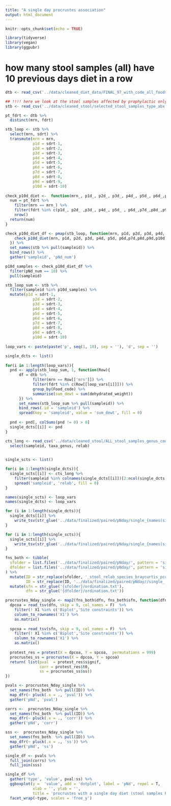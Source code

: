 ```yaml
---
title: "A single day procrustes association"
output: html_document
---
```


```r
knitr::opts_chunk$set(echo = TRUE)
```

```r
library(tidyverse)
library(vegan)
library(ggpubr)
```

# how many stool samples (all) have 10 previous days diet in a row 

```r

dtb <- read_csv('../data/cleaned_diet_data/FINAL_97_with_code_all_foods_drt_with_enteralTPN.csv')

## !!!! here we look at the stool samples affected by prophylactic only
stb <- read_csv('../data/cleaned_stool/selected_stool_samples_type_abx.csv')

pt_fdrt <- dtb %>% 
  distinct(mrn, fdrt)

stb_loop <- stb %>%  
  select(mrn, sdrt) %>% 
  transmute(mrn = mrn,
            p1d = sdrt-1,
            p2d = sdrt-2, 
            p3d = sdrt-3,
            p4d = sdrt-4,
            p5d = sdrt-5,
            p6d = sdrt-6,
            p7d = sdrt-7,
            p8d = sdrt-8,
            p9d = sdrt-9,
            p10d = sdrt-10) 
 
check_p10d_diet <-  function(mrn_, p1d_, p2d_, p3d_, p4d_, p5d_, p6d_,p7d_,p8d_,p9d_,p10d_){
  num = pt_fdrt %>% 
    filter(mrn == mrn_) %>% 
    filter(fdrt %in% c(p1d_, p2d_ ,p3d_, p4d_, p5d_ , p6d_,p7d_,p8d_,p9d_,p10d_)) %>% 
    nrow()
  return(num)
}

check_p10d_diet_df <- pmap(stb_loop, function(mrn, p1d, p2d, p3d, p4d, p5d, p6d,p7d,p8d,p9d,p10d){
    check_p10d_diet(mrn, p1d, p2d, p3d, p4d, p5d, p6d,p7d,p8d,p9d,p10d)
  }) %>% 
  set_names(stb %>% pull(sampleid)) %>% 
  bind_rows() %>% 
  gather('sampleid', 'pNd_num') 

p10d_samples <- check_p10d_diet_df %>% 
  filter(pNd_num == 10) %>% 
  pull(sampleid) 

stb_loop_sum <- stb %>%  
  filter(sampleid %in% p10d_samples) %>% 
  mutate(p1d = sdrt-1,
            p2d = sdrt-2, 
            p3d = sdrt-3,
            p4d = sdrt-4,
            p5d = sdrt-5, 
            p6d = sdrt-6,
            p7d = sdrt-7,
            p8d = sdrt-8,
            p9d = sdrt-9,
            p10d = sdrt-10)  
 
loop_vars <- paste(paste('p', seq(1, 10), sep = ''), 'd', sep = '')
```

```r
single_dcts <- list() 
 
for(i in 1:length(loop_vars)){
  pnd <- apply(stb_loop_sum, 1, function(Row){
      df = dtb %>%   
            filter(mrn == Row[['mrn']]) %>% 
            filter(fdrt %in% c(Row[[loop_vars[i]]])) %>% 
            group_by(Food_code) %>% 
            summarise(sum_dewt = sum(dehydrated_weight))
      }) %>% 
      set_names(stb_loop_sum %>% pull(sampleid)) %>% 
      bind_rows(.id = 'sampleid') %>% 
      spread(key = 'sampleid', value = 'sum_dewt', fill = 0)
  
  pnd <- pnd[, colSums(pnd != 0) > 0]
  single_dcts[[i]] <- pnd
}
```

```r
cts_long <- read_csv('../data/cleaned_stool/ALL_stool_samples_genus_counts.csv') %>% 
  select(sampleid, taxa_genus, relab) 
 

single_scts <- list()

for(i in 1:length(single_dcts)){
  single_scts[[i]] <- cts_long %>% 
    filter(sampleid %in% colnames(single_dcts[[i]])[2:ncol(single_dcts[[i]])]) %>% 
    spread('sampleid', 'relab', fill = 0)
}

names(single_scts) <- loop_vars
names(single_dcts) <- loop_vars

for (i in 1:length(single_dcts)){
  single_dcts[[i]] %>% 
    write_tsv(str_glue('../data/finalized/paired/pNday/single_{names(single_dcts)[i]}_diet_foodID_dehydrated_weight_per_pt.tsv'))
}

for (i in 1:length(single_scts)){
  single_scts[[i]] %>% 
    write_tsv(str_glue('../data/finalized/paired/pNday/single_{names(single_scts)[i]}_stool_relab_species.tsv'))
}
```

```r
fns_both <- tibble(  
  sfolder = list.files('../data/finalized/paired/pNday/', pattern = 'single_p.+d_stool_relab_species_braycurtis_pcoa$', full.names = T),
  dfolder = list.files('../data/finalized/paired/pNday/', pattern = 'single_p.+d_diet_foodID_dehydrated_weight_per_pt_unweighted_unifrac_pcoa$', full.names = T)
) %>% 
  mutate(ID = str_replace(sfolder, '_stool_relab_species_braycurtis_pcoa', ''),
         ID = str_replace(ID, '../data/finalized/paired/pNday//single_','')) %>% 
  mutate(sfn = str_glue('{sfolder}/ordination.txt'),
         dfn = str_glue('{dfolder}/ordination.txt'))

procrustes_Nday_single <- map2(fns_both$dfn, fns_both$sfn, function(dfn, sfn){
  dpcoa = read_tsv(dfn, skip = 9, col_names = F)  %>% 
    filter(! X1 %in% c('Biplot','Site constraints')) %>% 
    column_to_rownames('X1') %>% 
    as.matrix()
  
  spcoa = read_tsv(sfn, skip = 9, col_names = F)  %>% 
    filter(! X1 %in% c('Biplot','Site constraints')) %>% 
    column_to_rownames('X1') %>% 
    as.matrix()
  
  protest_res = protest(X = dpcoa, Y = spcoa,  permutations = 999)
  procrustes_ss = procrustes(X = dpcoa, Y = spcoa)
  return( list(pval  = protest_res$signif,
               corr = protest_res$t0,
               ss = procrustes_ss$ss))
}) 
```

```r
pvals <- procrustes_Nday_single %>% 
  set_names(fns_both  %>% pull(ID)) %>%  
  map_dfr(~ pluck(.x = ., 'pval')) %>% 
  gather('pNd', 'pval')

corrs <-  procrustes_Nday_single %>% 
  set_names(fns_both  %>% pull(ID)) %>% 
  map_dfr(~ pluck(.x = ., 'corr')) %>% 
  gather('pNd', 'corr')

sss <-  procrustes_Nday_single %>% 
  set_names(fns_both  %>% pull(ID)) %>% 
  map_dfr(~ pluck(.x = ., 'ss')) %>% 
  gather('pNd', 'ss')

single_df <- pvals %>% 
  full_join(corrs) %>% 
  full_join(sss)

single_df %>% 
  gather('type', 'value', pval:ss) %>% 
  ggboxplot(y =  'value', add = 'dotplot', label = 'pNd', repel = T,
            xlab = '', ylab = '',
            title = 'procrustes with a single day diet (stool samples have 10 previous days)') +
  facet_wrap(~type, scales = 'free_y') 
```

